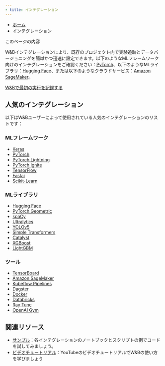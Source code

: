 ```yaml
---
- title: インテグレーション
---
```


* [ホーム](/)
* インテグレーション

このページの内容

W\&Bインテグレーションにより、既存のプロジェクト内で実験追跡とデータバージョニングを簡単かつ迅速に設定できます。以下のようなMLフレームワーク向けのインテグレーションをご確認ください：[PyTorch](/guides/integrations/pytorch)、以下のようなMLライブラリ：[Hugging Face](/guides/integrations/huggingface)、または以下のようなクラウドサービス：[Amazon SageMaker](/guides/integrations/sagemaker)。

[W\&Bで最初の実行を記録する](https://www.youtube.com/embed/hmewPDNUNJs?list=PLD80i8An1OEGajeVo15ohAQYF1Ttle0lk)

## 人気のインテグレーション[​](#popular-integrations "Direct link to Popular integrations")

以下はW\&Bユーザーによって使用されている人気のインテグレーションのリストです：

### MLフレームワーク[​](#ml-frameworks "Direct link to ML frameworks")

* [Keras](/guides/integrations/keras)
* [PyTorch](/guides/integrations/pytorch)
* [PyTorch Lightning](/guides/integrations/lightning)
* [PyTorch Ignite](/guides/integrations/ignite)
* [TensorFlow](/guides/integrations/tensorflow)
* [Fastai](/guides/integrations/fastai/)
* [Scikit-Learn](/guides/integrations/scikit)

### MLライブラリ[​](#ml-libraries "Direct link to ML libraries")

* [Hugging Face](/guides/integrations/huggingface)
* [PyTorch Geometric](/guides/integrations/pytorch-geometric)
* [spaCy](/guides/integrations/spacy)
* [Ultralytics](/guides/integrations/ultralytics)
* [YOLOv5](/guides/integrations/yolov5)
* [Simple Transformers](/guides/integrations/simpletransformers)
* [Catalyst](/guides/integrations/catalyst)
* [XGBoost](/guides/integrations/xgboost)
* [LightGBM](/guides/integrations/lightgbm)

### ツール[​](#tools "Direct link to Tools")

* [TensorBoard](/guides/integrations/tensorboard)
* [Amazon SageMaker](/guides/integrations/sagemaker)
* [Kubeflow Pipelines](/guides/integrations/kubeflow-pipelines-kfp)
* [Dagster](/guides/integrations/dagster)
* [Docker](/guides/integrations/docker)
* [Databricks](/guides/integrations/databricks)
* [Ray Tune](/guides/integrations/ray-tune)
* [OpenAI Gym](/guides/integrations/openai-gym)

## 関連リソース[​](#related-resources "Direct link to Related resources")

* [サンプル](https://github.com/wandb/examples)：各インテグレーションのノートブックとスクリプトの例でコードを試してみましょう。
* [ビデオチュートリアル](https://www.youtube.com/playlist?list=PLD80i8An1OEGajeVo15ohAQYF1Ttle0lk)：YouTubeのビデオチュートリアルでW\&Bの使い方を学びましょう
